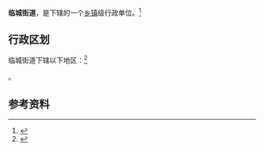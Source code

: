 {{中国乡级行政区|37/04/03/001/000}}

'''临城街道'''，是{{PRC admin/fullname|37/04/03/001/000|3}}下辖的一个[[乡镇|乡镇]]级行政单位。<ref>{{PRC admin/ref sgc|{{PRC admin/parent|37/04/03/001/000}}}}</ref>

== 行政区划 ==

临城街道下辖以下地区：<ref>{{PRC admin/ref sgc|37/04/03/001/000}}</ref>

{{PRC admin/children|37/04/03/001/000}}。

== 参考资料 ==

{{reflist}}

{{行政区划小作品}}
{{PRC admin/navcat|37/04/03/001/000}}